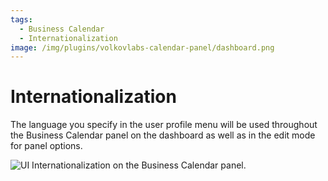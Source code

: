 ```yaml
---
tags:
  - Business Calendar
  - Internationalization
image: /img/plugins/volkovlabs-calendar-panel/dashboard.png
---
```



# Internationalization

The language you specify in the user profile menu will be used throughout the Business Calendar panel on the dashboard as well as in the edit mode for panel options.

<Image
  title="UI Internationalization on the Business Calendar panel."
  src="/img/blog/2023-11-01-calendar-panel-2.3.0/i18n.png"
/>
